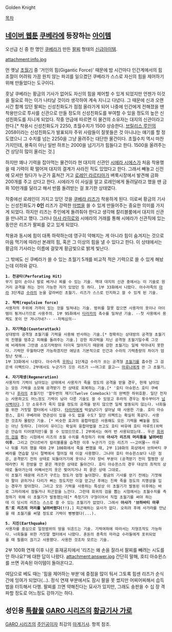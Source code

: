 Golden Knight 

[[목차]]

== [[네이버 웹툰]] [[쿠베라(웹툰)|쿠베라]]에 등장하는 [[아이템]] ==
오선급 신 중 한 명인 [[신 쿠베라|쿠베라]]가 만든 [[팔찌]] 형태의 [[신급아이템]].

attachment:info.jpg

먼 옛날 [[초월기]] 중 '거인의 힘(Gigantic Force)' 때문에 밤 시간마다 인간계에서의 힘 조절이 어려워 가끔 원치 않는 파괴를 일으켰던 쿠베라가 스스로 자신의 힘을 제어하기 위해 만들었다는 도구이다.

훗날 쿠베라는 황금의 기사가 없어도 자신의 힘을 제어할 수 있게 되었지만 언젠가 이것을 필요로 하는 이가 나타날 것이라 생각하여 계속 지니고 다녔다. 그 때문에 신과 오랜시간 함께 있던 팔찌는 신성친화도가 점점 올라가게 되어 나중에 인간에게 전해졌을 땐 착용만으로 투사를 신관으로 만들 정도의 신성친화도를 부여할 수 있을 정도의 높은 신성친화도를 지니게 되었다. 작중 언급에 따르면 이 물건의 소유자는 대지의 신관이라고 한다.[* 착용시 신성친화도가 2250, 초월수치가 1500 상승한다. [[브릴리스 루인]]의 2058이라는 신성친화도가 발표되자 주위 사람들이 잘못들은 것 아니냐는 얘기를 할 정도였으니 그 수치를 넘는 2250을 그냥 올려주는 대단한 물건이다. 초월수치 역시 마찬가지인데, 용족이 아닌 일반 하프는 2000을 넘기기가 힘들다고 한다. 1500을 올려주는 건 상당히 많이 올리는 것.]

하지만 꽤나 기력을 잡아먹는 물건이라 현 대지의 신관인 [[시에라 시에스]]가 처음 착용했을 때 기력이 확 떨어져 대지의 결계가 사라진 적도 있었다고 한다. 그래서 빼놓고 신전에 모셔만 뒀다가 누군가 훔쳐간 거고 [[로레인 라르티아]]가 벼룩시장에서 발견해 금화 200개를 주고 샀다고 한다. 시에라가 이 사실을 알고 로레인에게 돌려달라고 했을 땐 금화 10만개를 달라고 해서 반쯤 돌려받는 걸 포기한 상태였다.

작중에선 로레인이 가지고 있던 것을 [[쿠베라 리즈]]가 착용하게 된다. 이로써 황금의 기사는 신성친화도가 '''0인''' 리즈가 강력한 [[마법(쿠베라)|마법]]을 쓸 수 있게 만들어주는 중요한 의미를 가지게 되었다. 하지만 리즈는 주인에게 돌려줘야 한다고 생각해 칼리블룸에서 대지의 신관을 만나려고 했다. 그러나 [[아샤 라히로]]와 시에라의 거래를 통해 시에라가 신관직에 있는 동안은 리즈가 팔찌를 갖고 있게 되었다.

착용과 동시에 힘이 대폭 하락하는데 영구히 약해지는 게 아니라 힘이 숨겨지는 것으로 마음 먹기에 따라선 본래의 힘, 혹은 그 이상의 힘을 낼 수 있다고 한다. 이 상태에서는 황금의 기사라는 이름에 걸맞게 황금빛으로 밝게 빛난다.

그 밖에도 신 쿠베라가 쓸 수 있는 초월기 5개를 비교적 적은 기력으로 쓸 수 있게 해놨는데 이하와 같다.

 '''1. 천공타(Perforating Hit)''' 
 무기 없이 손이나 발로 베거나 찌를 수 있는 기술. 역대 대지의 신관 중에서는 이 기술로 원거리 공격을 하는 것이 가능한 자가 있었던 듯 하다. 1부 33화에서 나왔다. 아수라족의 [[마라]] 3단계급 [[수라(쿠베라)|수라]]의 눈을 갈라버린 초월기. 리즈가 스스로 인지하고 쓸 수 있게 된 기술.

 '''2. 척력(repulsive force)'''
 사용자의 주위에 가까이 있는 것을 밀쳐내는 기술. 범위를 잘못 잡으면 사용자의 옷이나 아이템이 튕겨나가므로 사용주의. 1부 95화에서 [[타라카]]의 촉수를 밀쳐낸 기술. --첫 사용에서 용케도 옷이 안 겨나가네?-- --자체심의--

 '''3. 자기역습(Counterattack)'''
 상대방의 공격형 초월기를 기력을 사용해 반사하는 기술.[* 정확히는 상대방의 공격형 초월기의 진행을 멈추고 피해를 돌려주는 기술.] 강한 파괴력을 지닌 공격형 초월기일수록 그것에 비례하여 그만큼 소모기력량이 더더욱 많아지기 때문에 강한 초월기는 일체 막아내지 못한다. 기력만 우월하다면 가능하겠지만 애당초 기본적으로 인간과 수라의 기력총량의 차이가 엄청난 탓에...
 1부 33화에서 나왔다. 아수라족 [[우파니]] 1단계급 수라가 쏘는 공격형 [[초월기]]를 흡수한 그 검은색 이펙트다. 2부에서도 누군가가 깃든 리즈가 ~~어그로 끌고~~ [[마루나]]에게 쓴 그 초월기.

 '''4. 자기재생(Regeneration)'''
 사용자의 기력이 남아있는 상태에서 사용자가 죽을 정도의 공격을 받을 경우, 현재 남아있는 모든 기력을 소모해 공격받기 전 상태로 회복하는 기술.[* '호티 아슈윈스 호티 쿠베라'나 [[후라]]의 초월기인 '열두번의 재기(Twelve Comeback)'의 완벽한 하위호환. 일단 전자는 사용하고도 어느정도 기력이 남아 다른 기술도 쓸 수 있었고 후라의 경우는 횟수부터가 [[넘사벽]]이다.] 단 소유주가 죽지 않을 정도의 공격을 받지 않으면 일체 발동되지 않는다. 너희들을 위한 거짓말 챕터에서 나왔다. [[타라카]]에게 박살났다가 살아날 때 사용한 기술. 호티 아슈윈스, 호티 쿠베라와 연관성이 있을 수도 없을 수도? 일단 이펙트는 확실히 똑같다. 사용한 것조차 몰랐던 기술. [* 비슷한 효과의 융합마법은 사용해도 모든 기력을 빼놓을 정도는 아닌 듯하다. [아이리 유이]는 확실히 융합마법을 쓰고도 호티 바유에 호티 마루트(위력은 안습의 티어였지만)를 쓸 수 있었으므로.] 2부에서는 여러 번 사용되었는데.. 우선 [[회귀의 검]]을 뽑는 시험에서 리즈의 초월 수치를 측정하기 위해 '''아샤가 리즈의 머리통을 날려버린 이후'''. 그리고 간다르바가 칼리블룸을 습격한 이후 누군가가 깃든 리즈가 ~~고어물~~ 마루나 뒤를 치려 했을 때와 2부 100화에서 죽을 뻔했을 때, 2부 110화의 회상에서 브하바티 쿠베라를 연습할 당시 절벽에서 떨어질 때 이걸 사용했다. 그나마 호티 아슈윈스보다 나은 점은, 공격받기 전의 상태로 되돌아가기에 옷이나 기타 장비 부분이 (공격받기 전이 멀쩡한 상태라면) 피 한방울 안 묻은 깨끗한 상태로 돌아간다. 호티 아슈윈스의 경우 대상의 최적의 상태로 돌아가는데 어째서인지 옷은 찢어지거나 피 묻은 상태 그대로.
 이 초월기 때문에 리즈가 구르는 정도가 엄청 높아졌다. 황금의 기사를 얻기 전에는 기껏해야 팔이 긁히거나 다리가 삐는 정도지만 이걸 얻고난 후에는 진짜 죽을 정도의 치명상을 입는 경우가 잦아졌다. 그리고 모든 기력을 사용하는 특성상 이 초월기가 발동된 이후에는 바로 그자리에서 잠들거나 피곤함을 느낀다. 그런데 회귀의 검을 뽑는 시험에서는 초월수치를 측정하기 위해 이 초월기가 발동했는데[* 측정기가 구형이어서 직접 초월기를 써야 하는데 이 당시의 리즈는 스스로 쓸 수 있는 초월기가 없었다. 그래서 '''아샤가 '브하바티 마루트'로 리즈의 머리를 날려버렸다(!!).'''] 피곤해하는 묘사가 없다. 오히려 후에 사가라를 만났을 때 초월기를 써댈 정도로 기력이 빵빵했다(...).

 '''5. 지진(Earthquake)'''
 사용자를 중심으로 일정범위의 땅을 뒤흔드는 기술. 기력여하에 따라서는 지형조작도 가능하다. 너희들을 위한 거짓말 챕터에서 나왔다. 혼돈의 종족의 마라급 수라들에게 포위되었을 때 필름이 끊기고 사용했다. 사용한 것조차 모르는 기술.

2부 100화 연재 이후 나온 휴재공지에서 '리즈는 왜 손을 잘라서 팔찌를 빼려는 시도를 안 하나요?'에 대한 답이 나왔다. 
attachment:answer.jpg
간단히 말해, 호티 아슈윈스를 쓰면 귀속된 아이템이 돌아온다고.

여담으로 베도 때는 '힘을 제어하는 부분'에 중점을 많이 둬서 그토록 힘센 리즈가 순식간에 잉여가 되었다(...). 정식 연재 부분에서도 잠시 팔을 못 썼지만 어찌어찌해서 습득법을 터득해서 다행. 팔찌를 끄면 약해진다는 묘사가 있지만, 그래도 송판을 수 십 장 격파할 정도로 어느정도 강하기는 하다. 

== 성인용 [[특촬물]] [[GARO 시리즈]]의 [[황금기사 가로]] ==
[[GARO 시리즈]]의 [[주인공]]이자 최강의 [[마계기사]]. 항목 참조. 
